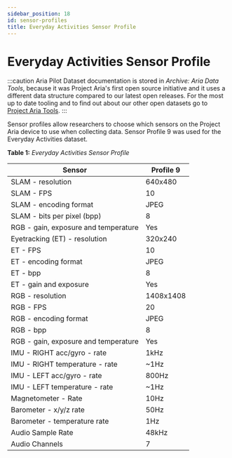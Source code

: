 ```yaml
---
sidebar_position: 18
id: sensor-profiles
title: Everyday Activities Sensor Profile
---
```


# Everyday Activities Sensor Profile

:::caution
Aria Pilot Dataset documentation is stored in *Archive: Aria Data Tools*, because it was Project Aria's first open source initiative and it uses a different data structure compared to our latest open releases.  For the most up to date tooling and to find out about our other open datasets go to [Project Aria Tools](https://facebookresearch.github.io/projectaria_tools/docs/intro).
:::

Sensor profiles allow researchers to choose which sensors on the Project Aria device to use when collecting data. Sensor Profile 9 was used for the Everyday Activities dataset.

**Table 1:** *Everyday Activities Sensor Profile*

|Sensor |Profile 9 |
|--- |--- |
|SLAM - resolution |640x480 |
|SLAM - FPS |10 |
|SLAM - encoding format |JPEG |
|SLAM - bits per pixel (bpp) |8 |
|RGB - gain, exposure and temperature |Yes |
|Eyetracking (ET) - resolution |320x240 |
|ET - FPS |10 |
|ET - encoding format |JPEG |
|ET - bpp |8 |
|ET - gain and exposure |Yes |
|RGB - resolution |1408x1408 |
|RGB - FPS |20 |
|RGB - encoding format |JPEG |
|RGB - bpp |8 |
|RGB - gain, exposure and temperature |Yes |
|IMU - RIGHT acc/gyro - rate |1kHz |
|IMU - RIGHT temperature - rate |~1Hz |
|IMU - LEFT acc/gyro - rate |800Hz |
|IMU - LEFT temperature - rate |~1Hz |
|Magnetometer - Rate |10Hz |
|Barometer - x/y/z rate |50Hz |
|Barometer - temperature rate |1Hz |
|Audio Sample Rate |48kHz |
|Audio Channels |7 |
